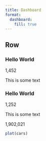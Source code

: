 ```yaml
---
title: Dashboard
format: 
  dashboard:
    fill: true
---
```


## Row {.flow}

:::{.valuebox .bg-secondary icon="facebook" showcase="top-right"}

### Hello World

1,452

This is some text

:::

:::{.valuebox .bg-primary icon="airplane" showcase="bottom"}

### Hello World

1,252

This is some text

:::

:::{.valuebox .bg-success showcase="bottom"}
1,902,021
:::


:::{.valuebox}
```r
plot(cars)
```
:::